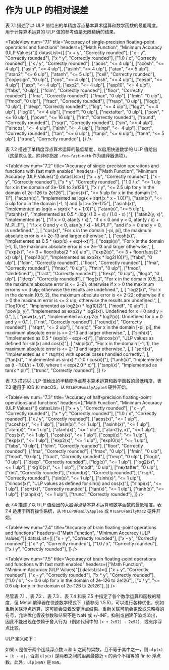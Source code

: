 # 作为 ULP 的相对误差

<ToBePolishedAfterTranslation />

<OriginalPDF title="7.4 Relative Error as ULPs" />

表 7.1 描述了以 ULP 值给出的单精度浮点基本算术运算和数学函数的最低精度。用于计算算术运算的 ULP 值的参考值是无限精确的结果。

<TableView
  num="7.1"
  title="Accuracy of single-precision floating-point operations and functions"
  headers={["Math Function", "Minimum Accuracy (ULP Values)"]}
  datasList={[
    ["x + y", "Correctly rounded"],
    ["x - y", "Correctly rounded"],
    ["x * y", "Correctly rounded"],
    ["1.0 / x", "Correctly rounded"],
    ["x / y", "Correctly rounded"],
    ["acos", "<= 4 ulp"],
    ["acosh", "<= 4 ulp"],
    ["asin", "<= 4 ulp"],
    ["asinh", "<= 4 ulp"],
    ["atan", "<= 5 ulp"],
    ["atan2", "<= 6 ulp"],
    ["atanh", "<= 5 ulp"],
    ["ceil", "Correctly rounded"],
    ["copysign", "0 ulp"],
    ["cos", "<= 4 ulp"],
    ["cosh", "<= 4 ulp"],
    ["cospi", "<= 4 ulp"],
    ["exp", "<= 4 ulp"],
    ["exp2", "<= 4 ulp"],
    ["exp10", "<= 4 ulp"],
    ["fabs", "0 ulp"],
    ["fdim", "Correctly rounded"],
    ["floor", "Correctly rounded"],
    ["fma", "Correctly rounded"],
    ["fmax", "0 ulp"],
    ["fmin", "0 ulp"],
    ["fmod", "0 ulp"],
    ["fract", "Correctly rounded"],
    ["frexp", "0 ulp"],
    ["ilogb", "0 ulp"],
    ["ldexp", "Correctly rounded"],
    ["log", "<= 4 ulp"],
    ["log2", "<= 4 ulp"],
    ["log10", "<= 4 ulp"],
    ["modf", "0 ulp"],
    ["nextafter", "0 ulp"],
    ["pow", "<= 16 ulp"],
    ["powr", "<= 16 ulp"],
    ["rint", "Correctly rounded"],
    ["round", "Correctly rounded"],
    ["rsqrt", "Correctly rounded"],
    ["sin", "<= 4 ulp"],
    ["sincos", "<= 4 ulp"],
    ["sinh", "<= 4 ulp"],
    ["sinpi", "<= 4 ulp"],
    ["sqrt", "Correctly rounded"],
    ["tan", "<= 6 ulp"],
    ["tanpi", "<= 6 ulp"],
    ["tanh", "<= 5 ulp"],
    ["trunc", "Correctly rounded"],
  ]}
/>

表 7.2 描述了单精度浮点算术运算的最低精度，以启用快速数学的 ULP 值给出（这是默认值，除非你指定 `-fno-fast-math` 作为编译器选项）。

<TableView
  num="7.2"
  title="Accuracy of single-precision operations and functions with fast math enabled"
  headers={["Math Function", "Minimum Accuracy (ULP Values)"]}
  datasList={[
    ["x + y", "Correctly rounded"],
    ["x - y", "Correctly rounded"],
    ["x * y", "Correctly rounded"],
    ["1.0 / x", "<= 1 ulp for x in the domain of 2e-126 to 2e126"],
    ["x / y", "<= 2.5 ulp for y in the domain of 2e-126 to 2e126"],
    ["acos(x)", "<= 5 ulp for x in the domain [-1, 1]"],
    ["acosh(x)", "Implemented as log(x + sqrt(x * x - 1.0))"],
    ["asin(x)", "<= 5 ulp for x in the domain [-1, 1] and |x| >= 2e-125"],
    ["asinh(x)", "Implemented as log(x + sqrt(x * x + 1.0))"],
    ["atan(x)", "<= 5 ulp"],
    ["atanh(x)", "Implemented as 0.5 * (log( (1.0 + x) / (1.0 - x) )"],
    ["atan2(y, x)", "Implemented as"],
    ["if x > 0, atan(y / x),", "if x < 0 and y > 0, atan(y / x) + M_PI_F"],
    [
      "if x < 0 and y < 0, atan(y / x) - M_PI_F",
      "and if x = 0 and y = 0, is undefined.",
    ],
    [
      "cos(x)",
      "For x in the domain [-pi, pi], the maximum absolute error is <= 2e-13 and larger otherwise.",
    ],
    ["cosh(x)", "Implemented as 0.5 * (exp(x) + exp(-x))"],
    [
      "cospi(x)",
      "For x in the domain [-1, 1], the maximum absolute error is <= 2e-13 and larger otherwise.",
    ],
    ["exp(x)", "<= 3 + floor(fabs(2 * x)) ulp"],
    ["exp2(x)", "<= 3 + floor(fabs(2 * x)) ulp"],
    ["exp10(x)", "Implemented as exp2(x * log2(10))"],
    ["fabs", "0 ulp"],
    ["fdim", "Correctly rounded"],
    ["floor", "Correctly rounded"],
    ["fma", "Correctly rounded"],
    ["fmax", "0 ulp"],
    ["fmin", "0 ulp"],
    ["fmod", "Undefined"],
    ["fract", "Correctly rounded"],
    ["frexp", "0 ulp"],
    ["ilogb", "0 ulp"],
    ["ldexp", "Correctly rounded"],
    [
      "log(x)",
      "For x in the domain [0.5, 2], the maximum absolute error is <= 2-21; otherwise if x > 0 the maximum error is <= 3 ulp; otherwise the results are undefined.",
    ],
    [
      "log2(x)",
      "For x in the domain [0.5, 2], the maximum absolute error is <= 2-22; otherwise if x > 0 the maximum error is <= 2 ulp; otherwise the results are undefined.",
    ],
    ["log10(x)", "Implemented as log2(x) * log10(2)"],
    ["modf", "0 ulp"],
    [
      "pow(x, y)",
      "Implemented as exp2(y * log2(x)). Undefined for x = 0 and y = 0.",
    ],
    [
      "powr(x, y)",
      "Implemented as exp2(y * log2(x)). Undefined for x = 0 and y = 0.",
    ],
    ["rint", "Correctly rounded"],
    ["round(x)", "Correctly rounded"],
    ["rsqrt", "<= 2 ulp"],
    [
      "sin(x)",
      "For x in the domain [-pi, pi], the maximum absolute error is <= 2-13 and larger otherwise.",
    ],
    ["sinh(x)", "Implemented as 0.5 * (exp(x) - exp(-x))"],
    ["sincos(x)", "ULP values as defined for sin(x) and cos(x)"],
    [
      "sinpi(x)",
      "For x in the domain [-1, 1], the maximum absolute error is <= 2-13 and larger otherwise.",
    ],
    [
      "sqrt(x)",
      "Implemented as x * rsqrt(x) with special cases handled correctly.",
    ],
    ["tan(x)", "Implemented as sin(x) * (1.0 / cos(x))"],
    ["tanh(x)", "Implemented as (t - 1.0)/(t + 1.0), where t = exp(2.0 * x)"],
    ["tanpi(x)", "Implemented as tan(x * pi)"],
    ["trunc", "Correctly rounded"],
  ]}
/>

<TableViewDataGenerator />

表 7.3 描述以 ULP 值给出的半精度浮点基本算术运算和数学函数的最低精度。表 7.3 适用于 iOS 和 macOS，从 `MTLGPUFamilyApple4` 硬件开始。

<TableView
  num="7.3"
  title="Accuracy of half-precision floating-point operations and functions"
  headers={["Math Function", "Minimum Accuracy (ULP Values)"]}
  datasList={[
    ["x + y", "Correctly rounded"],
    ["x - y", "Correctly rounded"],
    ["x * y", "Correctly rounded"],
    ["1.0 / x", "Correctly rounded"],
    ["x / y", "Correctly rounded"],
    ["acos(x)", "<= 1 ulp"],
    ["acosh(x)", "<= 1 ulp"],
    ["asin(x)", "<= 1 ulp"],
    ["asinh(x)", "<= 1 ulp"],
    ["atan(x)", "<= 1 ulp"],
    ["atanh(x)", "<= 1 ulp"],
    ["atan2(y, x)", "<= 1 ulp"],
    ["cos(x)", "<= 1 ulp"],
    ["cosh(x)", "<= 1 ulp"],
    ["cospi(x)", "<= 1 ulp"],
    ["exp(x)", "<= 1 ulp"],
    ["exp2(x)", "<= 1 ulp"],
    ["exp10(x)", "<= 1 ulp"],
    ["fabs", "0 ulp"],
    ["fdim", "Correctly rounded"],
    ["floor", "Correctly rounded"],
    ["fma", "Correctly rounded"],
    ["fmax", "0 ulp"],
    ["fmin", "0 ulp"],
    ["fmod", "0 ulp"],
    ["fract", "Correctly rounded"],
    ["frexp", "0 ulp"],
    ["ilogb", "0 ulp"],
    ["ldexp", "Correctly rounded"],
    ["log(x)", "<= 1 ulp"],
    ["log2(x)", "<= 1 ulp"],
    ["log10(x)", "<= 1 ulp"],
    ["modf", "0 ulp"],
    ["nextafter", "0 ulp"],
    ["rint", "Correctly rounded"],
    ["round(x)", "Correctly rounded"],
    ["rsqrt", "Correctly rounded"],
    ["sin(x)", "<= 1 ulp"],
    ["sinh(x)", "<= 1 ulp"],
    ["sincos(x)", "ULP values as defined for sin(x) and cos(x)"],
    ["sinpi(x)", "<= 1 ulp"],
    ["sqrt(x)", "Correctly rounded"],
    ["tan(x)", "<= 1 ulp"],
    ["tanh(x)", "<= 1 ulp"],
    ["tanpi(x)", "<= 1 ulp"],
    ["trunc", "Correctly rounded"],
  ]}
/>

表 7.4 描述了以 ULP 值给出的大脑浮点基本算术运算和数学函数的最低精度。表 7.4 适用于所有操作系统，从 `MTLGPUFamilyApple6` 或 `MTLGPUFamilyMac2` 硬件开始。

<TableView
  num="7.4"
  title="Accuracy of brain floating-point operations and functions"
  headers={["Math Function", "Minimum Accuracy (ULP Values)"]}
  datasList={[
    ["x + y", "Correctly rounded"],
    ["x - y", "Correctly rounded"],
    ["x * y", "Correctly rounded"],
    ["1.0 / x", "Correctly rounded"],
    ["x / y", "Correctly rounded"],
  ]}
/>

<TableView
  num="7.5"
  title="Accuracy of brain floating-point operations and functions with fast math enabled"
  headers={["Math Function", "Minimum Accuracy (ULP Values)"]}
  datasList={[
    ["x + y", "Correctly rounded"],
    ["x - y", "Correctly rounded"],
    ["x * y", "Correctly rounded"],
    ["1.0 / x", "<= 0.6 ulp for x in the domain of 2e-126 to 2e126"],
    ["x / y", "<= 0.6 ulp for y in the domain of 2e-126 to 2e126"],
  ]}
/>

尽管表 7.1 、表 7.2 、表 7.3 、表 7.4 和表 7.5 中指定了各个数学运算和函数的精度，但 Metal 编译器在快速数学模式下（请参阅 1.5.5)，可以进行各种优化，例如重新关联浮点运算，这可能会显着改变浮点结果。重新关联可能会更改或忽略零的符号，允许优化假设参数和结果不是 NaN 或 +/-INF，抑制或创建下溢或溢出，因此不能出现在依赖于舍入行为（例如代码中的 `(x + 2e52) - 2e52`），或有序浮点比较。

ULP 定义如下：

如果 `x` 是位于两个连续浮点数 a 和 b 之间的实数，且不等于其中之一，则 `ulp(x) = |b - a|`，否则 `ulp(x)` 是两者之间的距离最接近 `x` 的两个不相等的 finite 浮点数。此外，`ulp(NaN)` 是 `NaN`。
